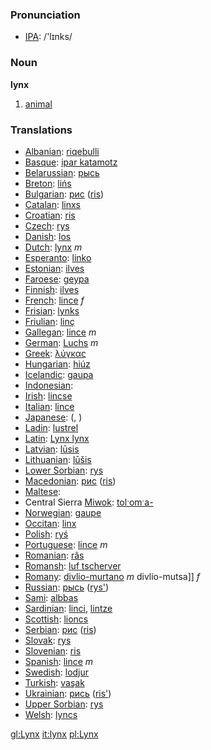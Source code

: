 === Pronunciation ===
*[[w:IPA|IPA]]: /'lɪnks/

=== Noun ===

'''lynx'''

# [[animal]]

=== Translations ===

*[[Albanian]]: [[riqebulli]]
*[[Basque]]: [[ipar katamotz]]
*[[Belarussian]]: [[рысь]]
*[[Breton]]: [[lińs]]
*[[Bulgarian]]: [[рис]] ([[ris]])
*[[Catalan]]: [[linxs]]
*[[Croatian]]: [[ris]]
*[[Czech]]: [[rys]]
*[[Danish]]: [[los]]
*[[Dutch]]: [[lynx]] ''m''
*[[Esperanto]]: [[linko]]
*[[Estonian]]: [[ilves]]
*[[Faroese]]: [[geypa]]
*[[Finnish]]: [[ilves]]
*[[French]]: [[lince]] ''f''
*[[Frisian]]: [[lynks]]
*[[Friulian]]: [[linç]]
*[[Gallegan]]: [[lince]] ''m''
*[[German]]: [[Luchs]] ''m''
*[[Greek]]: [[λύγκας]] '' ''
*[[Hungarian]]: [[hiúz]]
*[[Icelandic]]: [[gaupa]]
*[[Indonesian]]: [[]]
*[[Irish]]: [[lincse]]
*[[Italian]]: [[lince]] '' ''
*[[Japanese]]: [[]] ([[]], )
*[[Ladin]]: [[lustrel]]
*[[Latin]]: [[Lynx lynx]] '' ''
*[[Latvian]]: [[lūsis]]
*[[Lithuanian]]: [[lūšis]]
*[[Lower Sorbian]]: [[rys]]
*[[Macedonian]]: [[рис]] ([[ris]])
*[[Maltese]]: [[]]
*Central Sierra [[Miwok]]: [[tolˑomˑa-]]
*[[Norwegian]]: [[gaupe]]
*[[Occitan]]: [[linx]]
*[[Polish]]: [[ryś]] '' ''
*[[Portuguese]]: [[lince]] ''m''
*[[Romanian]]: [[râs]]
*[[Romansh]]: [[luf tscherver]]
*[[Romany]]: [[divlio-murtano]] ''m'' divlio-mutsa]] ''f''
*[[Russian]]: [[рысь]] ([[rys']]) '' ''
*[[Sami]]: [[albbas]]
*[[Sardinian]]: [[linci]], [[lintze]]
*[[Scottish]]: [[lioncs]]
*[[Serbian]]: [[рис]] ([[ris]])
*[[Slovak]]: [[rys]]
*[[Slovenian]]: [[ris]]
*[[Spanish]]: [[lince]] ''m''
*[[Swedish]]: [[lodjur]]
*[[Turkish]]: [[vaşak]]
*[[Ukrainian]]: [[рись]] ([[ris']])
*[[Upper Sorbian]]: [[rys]]
*[[Welsh]]: [[lyncs]]

[[gl:Lynx]]
[[it:lynx]]
[[pl:Lynx]]